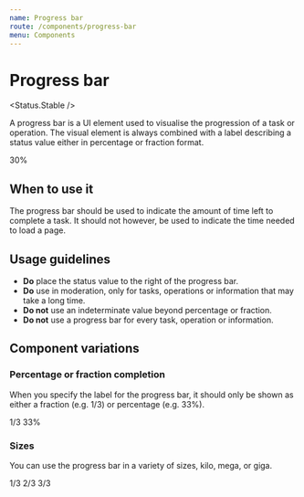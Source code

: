 ```yaml
---
name: Progress bar
route: /components/progress-bar
menu: Components
---
```



# Progress bar

<Status.Stable />

A progress bar is a UI element used to visualise the progression of a task or
operation. The visual element is always combined with a label describing a
status value either in percentage or fraction format.

<Playground>
  <ProgressBar max={100} value={30} size={ProgressBar.KILO}>
    30%
  </ProgressBar>
</Playground>

<Props of={ProgressBar} />

## When to use it

The progress bar should be used to indicate the amount of time left to complete
a task. It should not however, be used to indicate the time needed to load a page.

## Usage guidelines

- **Do** place the status value to the right of the progress bar.
- **Do** use in moderation, only for tasks, operations or information that may take a long time.
- **Do not** use an indeterminate value beyond percentage or fraction.
- **Do not** use a progress bar for every task, operation or information.

## Component variations

### Percentage or fraction completion

When you specify the label for the progress bar, it should only be shown
as either a fraction (e.g. 1/3) or percentage (e.g. 33%).

<Playground>
  <Fragment>
    <ProgressBar max={3} value={1} size={ProgressBar.KILO}>
      1/3
    </ProgressBar>
    <ProgressBar max={3} value={1} size={ProgressBar.KILO}>
      33%
    </ProgressBar>
  </Fragment>
</Playground>

### Sizes

You can use the progress bar in a variety of sizes, kilo, mega, or giga.

<Playground>
  <Fragment>
    <ProgressBar max={3} value={1} size={ProgressBar.KILO}>
      1/3
    </ProgressBar>
    <ProgressBar max={3} value={2} size={ProgressBar.MEGA}>
      2/3
    </ProgressBar>
    <ProgressBar max={3} value={3} size={ProgressBar.GIGA}>
      3/3
    </ProgressBar>
  </Fragment>
</Playground>
